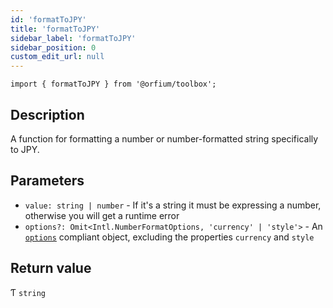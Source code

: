 ```yaml
---
id: 'formatToJPY'
title: 'formatToJPY'
sidebar_label: 'formatToJPY'
sidebar_position: 0
custom_edit_url: null
---
```


`import { formatToJPY } from '@orfium/toolbox';`

## Description

A function for formatting a number or number-formatted string specifically to JPY.

## Parameters

- `value: string | number` - If it's a string it must be expressing a number, otherwise you will get a runtime error
- `options?: Omit<Intl.NumberFormatOptions, 'currency' | 'style'>` - An [`options`](https://developer.mozilla.org/en-US/docs/Web/JavaScript/Reference/Global_Objects/Intl/NumberFormat/NumberFormat#options) compliant object, excluding the properties `currency` and `style`

## Return value

Ƭ `string`
